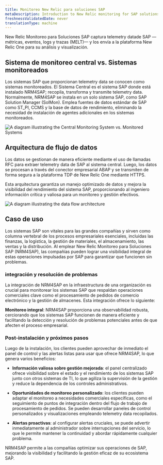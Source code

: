 ```yaml
---
title: Monitoreo New Relic para soluciones SAP
metaDescription: Introduction to New Relic monitoring for SAP solutions.
freshnessValidatedDate: never
translationType: machine
---
```


New Relic Monitoreo para Soluciones SAP captura telemetry datade SAP —métricas, eventos, logs y trazas (MELT)— y los envía a la plataforma New Relic One para su análisis y visualización.

## Sistema de monitoreo central vs. Sistemas monitoreados

Los sistemas SAP que proporcionan telemetry data se conocen como sistemas monitoreados. El Sistema Central es el sistema SAP donde está instalado NRM4SAP; recopila, transforma y transmite telemetry data. Normalmente, NRM4SAP se instala en un solo sistema SAP, como SAP Solution Manager (SolMon). Emplea fuentes de datos estándar de SAP como ST\_PI, CCMS y la base de datos de rendimiento, eliminando la necesidad de instalación de agentes adicionales en los sistemas monitoreados.

<img title="Central Monitoring System vs. Monitored Systems" alt="A diagram illustrating the Central Monitoring System vs. Monitored Systems" src="/images/agentless-architecture.webp" width="" />

## Arquitectura de flujo de datos

Los datos se gestionan de manera eficiente mediante el uso de llamadas RFC para extraer telemetry data de SAP al sistema central. Luego, los datos se procesan a través del conector empresarial ABAP y se transmiten de forma segura a la plataforma TDP de New Relic One mediante HTTPS.

Esta arquitectura garantiza un manejo optimizado de datos y mejora la visibilidad del rendimiento del sistema SAP, proporcionando al ingeniero información crítica y valiosa para un monitoreo y gestión efectivos.

<img title="Data Flow Architecture" alt="A diagram illustrating the data flow architecture" src="/images/SAP-Private-Cloud.webp" width="" />

## Caso de uso

Los sistemas SAP son vitales para las grandes compañías y sirven como columna vertebral de los procesos empresariales esenciales, incluidas las finanzas, la logística, la gestión de materiales, el almacenamiento, las ventas y la distribución. Al emplear New Relic Monitoreo para Soluciones SAP (NRM4SAP), las compañías pueden lograr una visibilidad integral de estas operaciones impulsadas por SAP para garantizar que funcionen sin problemas.

### integración y resolución de problemas

La integración de NRM4SAP en la infraestructura de una organización es crucial para monitorear los sistemas SAP que respaldan operaciones comerciales clave como el procesamiento de pedidos de comercio electrónico y la gestión de almacenes. Esta integración ofrece lo siguiente:

**Monitoreo integral**: NRM4SAP proporciona una observabilidad robusta, cerciorando que los sistemas SAP funcionen de manera eficiente y facilitando la detección y resolución de problemas potenciales antes de que afecten el proceso empresarial.

### Post-instalación y próximos pasos

Luego de la instalación, los clientes pueden aprovechar de inmediato el panel de control y las alertas listas para usar que ofrece NRM4SAP, lo que genera varios beneficios:

* **Información valiosa sobre gestión mejorada**: el panel centralizado ofrece visibilidad sobre el estado y el rendimiento de los sistemas SAP junto con otros sistemas de TI, lo que agiliza la supervisión de la gestión y reduce la dependencia de los controles administrativos.

* **Oportunidades de monitoreo personalizado**: los clientes pueden adaptar el monitoreo a necesidades comerciales específicas, como el seguimiento de puntos de integración dentro del flujo de trabajo de procesamiento de pedidos. Se pueden desarrollar paneles de control personalizados y visualizaciones empleando telemetry data recopilados.

* **Alertas proactivas**: al configurar alertas cruciales, se puede advertir inmediatamente al administrador sobre interrupciones del servicio, lo que le permite mantener la continuidad y abordar rápidamente cualquier problema.

NRM4SAP permite a las compañías optimizar sus operaciones de SAP, mejorando la visibilidad y facilitando la gestión eficaz de su ecosistema SAP.